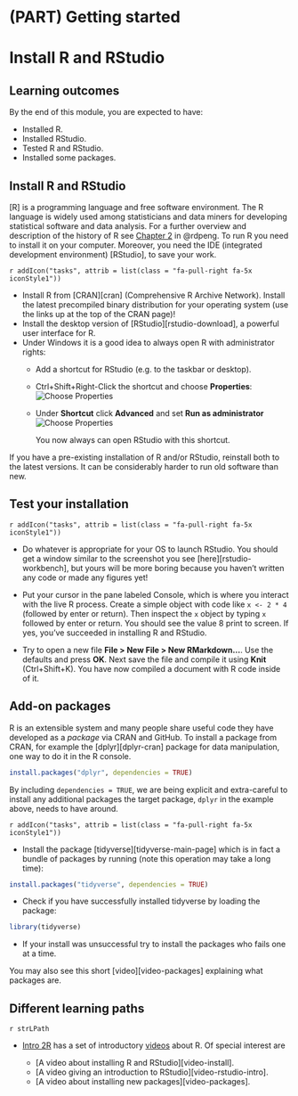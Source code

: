 ```r
```

# (PART) Getting started  {-} 

# Install R and RStudio {#sec-install}

<!-- 
Content from: https://stat545.com/block000_r-rstudio-install.html
-->

## Learning outcomes

By the end of this module, you are expected to have:

* Installed R.
* Installed RStudio.
<!-- * Installed Git. -->
* Tested R and RStudio. <!--  and Git. -->
* Installed some packages.

## Install R and RStudio {#install-r}

[R] is a programming language and free software environment. The R language is widely used among statisticians and data miners for developing statistical software and data analysis. For a further overview and description of the history of R see [Chapter 2](https://bookdown.org/rdpeng/rprogdatascience/history-and-overview-of-r.html) in @rdpeng. To run R you need to install it on your computer. Moreover, you need the IDE (integrated development environment) [RStudio], to save your work.



<div class = "boxTask">
`r addIcon("tasks", attrib = list(class = "fa-pull-right fa-5x iconStyle1"))`  

* Install R from [CRAN][cran] (Comprehensive R Archive Network). Install the latest precompiled binary distribution for your operating system (use the links up at the top of the CRAN page)!
* Install the desktop version of [RStudio][rstudio-download], a powerful user interface for R. 
<!-- * Install the latest version of [Git][git-install]. If you have problems, see [here][hg-install-git]. -->
* Under Windows it is a good idea to always open R with administrator rights: 
   - Add a shortcut for RStudio (e.g. to the taskbar or desktop).
   - Ctrl+Shift+Right-Click the shortcut and choose **Properties**:
     ![Choose Properties](img/win_admin1.png)
   - Under **Shortcut** click **Advanced** and set **Run as administrator** 
     ![Choose Properties](img/win_admin3.png)
     
     You now always can open RStudio with this shortcut. 
</div>
    
If you have a pre-existing installation of R and/or RStudio, reinstall both to the latest versions. It can be considerably harder to run old software than new.

<!-- * If you upgrade R, you will need to update any packages you have installed. The command below should get you started, though you may need to specify more arguments if, e.g., you have been using a non-default library for your packages. -->

<!--     ``` r -->
<!--     update.packages(ask = FALSE, checkBuilt = TRUE) -->
<!--     ``` -->

<!--   __Note:__ this will only look for updates on CRAN. So if you use a package that lives *only* on GitHub or if you want a development version from GitHub, you will need to  update manually, e.g. via `devtools::install_github()`. -->

## Test your installation

<div class = "boxTask">`r addIcon("tasks", attrib = list(class = "fa-pull-right fa-5x iconStyle1"))`  

* Do whatever is appropriate for your OS to launch RStudio. You should get a window similar to the screenshot you see [here][rstudio-workbench], but yours will be more boring because you haven't written any code or made any figures yet!

* Put your cursor in the pane labeled Console, which is where you interact with the live R process. Create a simple object with code like `x <- 2 * 4` (followed by enter or return). Then inspect the `x` object by typing `x` followed by enter or return. You should see the value 8 print to screen. If yes, you've succeeded in installing R and RStudio.

* Try to open a new file **File > New File > New RMarkdown...**. Use the defaults and press **OK**. Next save the file and compile it using **Knit** (Ctrl+Shift+K). You have now compiled a document with R code inside of it. 

<!-- * Close and restart R. Go to **Tools > Global Options > Git/SVN **. The 'Git executable' field should point to the path where Git is installed. On windows the path looks like `C:/Program Files/Git/bin/git.exe` and on macOS and Linux, the path usually looks something like `/usr/bin/git`. If the field is not filled with a path, have a look at [Chapter 13](https://happygitwithr.com/rstudio-see-git.html) and [14](https://happygitwithr.com/troubleshooting.html) at the [Happy Git][happy-git] site. -->
</div>

## Add-on packages

R is an extensible system and many people share useful code they have developed as a _package_ via CRAN and GitHub. To install a package from CRAN, for example the [dplyr][dplyr-cran] package for data manipulation, one way to do it in the R console.

```r
install.packages("dplyr", dependencies = TRUE)
```

By including `dependencies = TRUE`, we are being explicit and extra-careful to install any additional packages the target package, `dplyr` in the example above, needs to have around. 

<div class = "boxTask">
`r addIcon("tasks", attrib = list(class = "fa-pull-right fa-5x iconStyle1"))`  

* Install the package [tidyverse][tidyverse-main-page] which is in fact a bundle of packages by running (note this operation may take a long time):

```r
install.packages("tidyverse", dependencies = TRUE)
```

* Check if you have successfully installed tidyverse by loading the package:

```r
library(tidyverse)
```

* If your install was unsuccessful try to install the packages who fails one at a time.
</div>

You may also see this short [video][video-packages] explaining what packages are.


## Different learning paths

`r strLPath`

* [Intro 2R](https://vimeo.com/user114793395) has a set of introductory [videos](https://vimeo.com/user114793395) about R. Of special interest are

   - [A video about installing R and RStudio][video-install].
   - [A video giving an introduction to RStudio][video-rstudio-intro].
   - [A video about installing new packages][video-packages].

